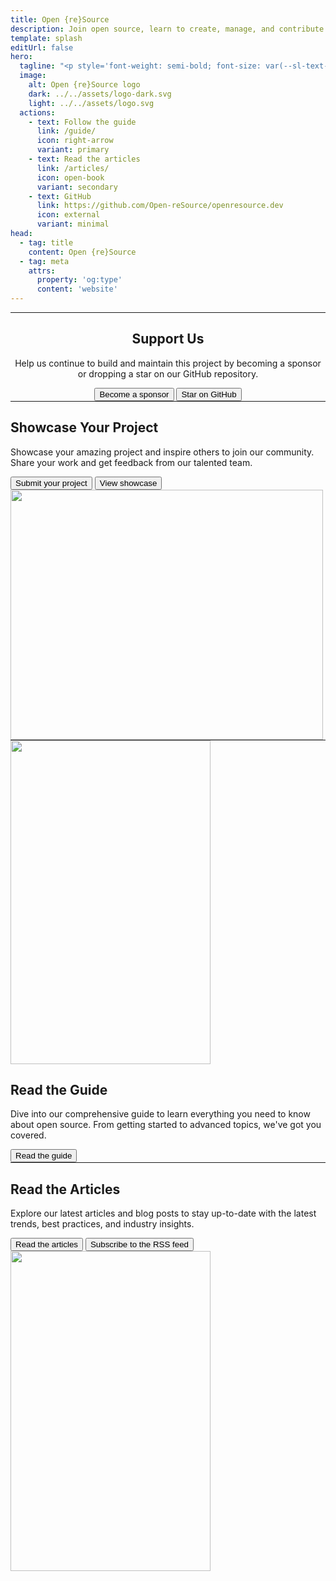 ```yaml
---
title: Open {re}Source
description: Join open source, learn to create, manage, and contribute to projects with Open {re}Source. Make a difference today by sharing and collaborating.
template: splash
editUrl: false
hero:
  tagline: "<p style='font-weight: semi-bold; font-size: var(--sl-text-2xl)'>Your platform for sharing and discovering the open source world</p><p>Understand how it works, and learn how to create, manage, and contribute to open-source projects. Join the open source community today and start making a difference.</p>"
  image:
    alt: Open {re}Source logo
    dark: ../../assets/logo-dark.svg
    light: ../../assets/logo.svg
  actions:
    - text: Follow the guide
      link: /guide/
      icon: right-arrow
      variant: primary
    - text: Read the articles
      link: /articles/
      icon: open-book
      variant: secondary
    - text: GitHub
      link: https://github.com/Open-reSource/openresource.dev
      icon: external
      variant: minimal
head:
  - tag: title
    content: Open {re}Source
  - tag: meta
    attrs:
      property: 'og:type'
      content: 'website'
---
```



<hr style="margin: 0; padding: 0" />

<section class="homepage-section">
	<div class="container" style="justify-content: center; display: flex">
		<div class="content" style="text-align: center">
			<h2>Support Us</h2>
			<p>
				Help us continue to build and maintain this project by becoming a sponsor or dropping a star on our GitHub
				repository.
			</p>
			<div class="actions" style="justify-content: center">
				<Button href="https://github.com/sponsors/Open-reSource" class="action action-secondary">
					<Icon name="heart" />
					<span>Become a sponsor</span>
				</Button>
				<Button href="https://github.com/Open-reSource/openresource.dev" class="action action-outline">
					<Icon name="star" />
					<span>Star on GitHub</span>
				</Button>
			</div>
		</div>
	</div>
</section>

<hr style="margin: 0; padding: 0" />

<section class="homepage-section">
	<div class="container">
		<div class="grid">
			<div class="content">
				<h2>Showcase Your Project</h2>
				<p>
					Showcase your amazing project and inspire others to join our community. Share your work and get feedback from
					our talented team.
				</p>
				<div class="actions">
					<Button href="https://github.com/orgs/Open-reSource/discussions/3" class="action action-secondary">
						<span>Submit your project</span>
						<Icon name="external" />
					</Button>
					<Button href="/showcase" class="action action-outline">
						View showcase
					</Button>
				</div>
			</div>
			<div class="homepage-img">
				<Image src="/images/homepage-showcase.webp" width="500" height="400" alt="" />
			</div>
		</div>
	</div>
</section>

<hr style="margin: 0; padding: 0" />

<section class="homepage-section homepage-section-mobile-inverted">
	<div class="container">
		<div class="grid">
			<div class="homepage-img">
				<div class="mockup-phone">
					<div class="camera"></div>
					<div class="display">
						<div class="artboard artboard-demo phone-1">
							<Image src="/images/homepage-guide.webp" width="320" height="518" alt="" />
						</div>
					</div>
				</div>
			</div>
			<div class="content">
				<h2>Read the Guide</h2>
				<p>
					Dive into our comprehensive guide to learn everything you need to know about open source. From getting started
					to advanced topics, we've got you covered.
				</p>
				<div class="actions">
					<Button href="/guide" class="action action-secondary">
						Read the guide
					</Button>
				</div>
			</div>
		</div>
	</div>
</section>

<hr style="margin: 0; padding: 0" />

<section class="homepage-section">
	<div class="container">
		<div class="grid">
			<div class="content">
				<h2>Read the Articles</h2>
				<p>
					Explore our latest articles and blog posts to stay up-to-date with the latest trends, best practices, and
					industry insights.
				</p>
				<div class="actions">
					<Button href="/articles" class="action action-secondary">
						Read the articles
					</Button>
					<Button href="/articles/rss.xml" class="action action-outline">
						<span>Subscribe to the RSS feed</span>
						<Icon name="rss" />
					</Button>
				</div>
			</div>
			<div class="homepage-img">
				<div class="mockup-phone">
					<div class="camera"></div>
					<div class="display">
						<div class="artboard artboard-demo phone-1">
							<Image src="/images/homepage-articles.webp" width="320" height="512" alt="" />
						</div>
					</div>
				</div>
			</div>
		</div>
	</div>
</section>
